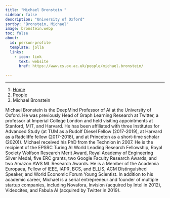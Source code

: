 ```yaml
---
title: "Michael Bronstein "
sidebar: false
description: "University of Oxford"
sortby: "Bronstein, Michael"
image: bronstein.webp
toc: false
about:
  id: person-profile
  template: jolla
  links:
    - icon: link
      text: website
      href: https://www.cs.ox.ac.uk/people/michael.bronstein/

---
```

---

```{=html}
<nav aria-label="breadcrumb">
  <ol class="breadcrumb">
    <li class="breadcrumb-item"><a href="../../index.html">Home</a></li>
    <li class="breadcrumb-item"><a href="../../people.html">People</a></li>
    <li class="breadcrumb-item active">Michael Bronstein </li>

  </ol>
</nav>
```

:::{#person-profile}
:::

Michael Bronstein is the DeepMind Professor of AI at the University of Oxford. He was previously Head of Graph Learning Research at Twitter, a professor at Imperial College London and held visiting appointments at Stanford, MIT, and Harvard. He has been affiliated with three Institutes for Advanced Study (at TUM as a Rudolf Diesel Fellow (2017-2019), at Harvard as a Radcliffe fellow (2017-2018), and at Princeton as a short-time scholar (2020)). Michael received his PhD from the Technion in 2007. He is the recipient of the EPSRC Turing AI World Leading Research Fellowship, Royal Society Wolfson Research Merit Award, Royal Academy of Engineering Silver Medal, five ERC grants, two Google Faculty Research Awards, and two Amazon AWS ML Research Awards. He is a Member of the Academia Europaea, Fellow of IEEE, IAPR, BCS, and ELLIS, ACM Distinguished Speaker, and World Economic Forum Young Scientist. In addition to his academic career, Michael is a serial entrepreneur and founder of multiple startup companies, including Novafora, Invision (acquired by Intel in 2012), Videocites, and Fabula AI (acquired by Twitter in 2019).